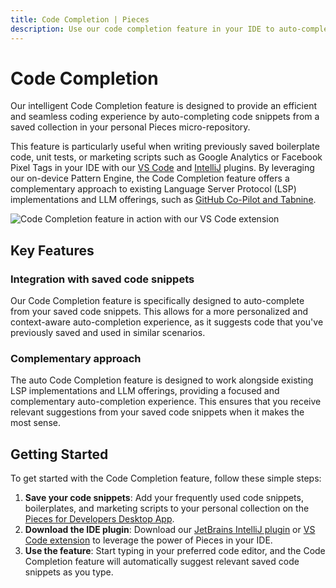 ```yaml
---
title: Code Completion | Pieces
description: Use our code completion feature in your IDE to auto-complete code snippets from your own personal Pieces repository of developer materials.
---
```


<link rel="canonical" href="https://docs.pieces.app/features/code-completion" />

# Code Completion

Our intelligent Code Completion feature is designed to provide an efficient and seamless coding experience by auto-completing code snippets from a saved collection in your personal Pieces micro-repository. 

This feature is particularly useful when writing previously saved boilerplate code, unit tests, or marketing scripts such as Google Analytics or Facebook Pixel Tags in your IDE with our [VS Code](https://marketplace.visualstudio.com/items?itemName=MeshIntelligentTechnologiesInc.pieces-vscode) and [IntelliJ](https://plugins.jetbrains.com/plugin/17328-pieces--save-search-share--reuse-code-snippets) plugins. By leveraging our on-device Pattern Engine, the Code Completion feature offers a complementary approach to existing Language Server Protocol (LSP) implementations and LLM offerings, such as [GitHub Co-Pilot and Tabnine](https://code.pieces.app/blog/github-copilot-vs-chatgpt-vs-tabnine-feature-comparison).

![Code Completion feature in action with our VS Code extension](https://storage.googleapis.com/pieces_multimedia/PROMOTIONAL/PIECES_FOR_DEVELOPERS/VS_CODE/MACOS/AUTOCOMPLETE/16X9/PIECES_FOR_DEVELOPERS-VS_CODE-AUTOCOMPLETE-MACOS-16X9-5_10_2023.GIF)

## Key Features

### Integration with saved code snippets

Our Code Completion feature is specifically designed to auto-complete from your saved code snippets. This allows for a more personalized and context-aware auto-completion experience, as it suggests code that you've previously saved and used in similar scenarios.

### Complementary approach

The auto Code Completion feature is designed to work alongside existing LSP implementations and LLM offerings, providing a focused and complementary auto-completion experience. This ensures that you receive relevant suggestions from your saved code snippets when it makes the most sense.

## Getting Started

To get started with the Code Completion feature, follow these simple steps:

1. **Save your code snippets**: Add your frequently used code snippets, boilerplates, and marketing scripts to your personal collection on the [Pieces for Developers Desktop App](https://docs.pieces.app/what-am-i-installing).
2. **Download the IDE plugin**: Download our [JetBrains IntelliJ plugin](https://plugins.jetbrains.com/plugin/17328-pieces--save-search-share--reuse-code-snippets) or [VS Code extension](https://marketplace.visualstudio.com/items?itemName=MeshIntelligentTechnologiesInc.pieces-vscode) to leverage the power of Pieces in your IDE.
3. **Use the feature**: Start typing in your preferred code editor, and the Code Completion feature will automatically suggest relevant saved code snippets as you type.
